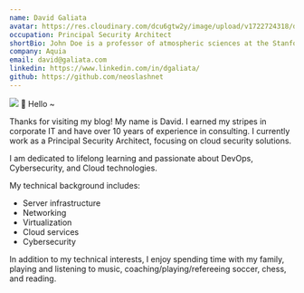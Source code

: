 ```yaml
---
name: David Galiata
avatar: https://res.cloudinary.com/dcu6gtw2y/image/upload/v1722724318/dg_acbdtk.jpg?img=100
occupation: Principal Security Architect
shortBio: John Doe is a professor of atmospheric sciences at the Stanford AI Lab. His research interests includes complexity modelling of tailwinds, headwinds and crosswinds.
company: Aquia
email: david@galiata.com
linkedin: https://www.linkedin.com/in/dgaliata/
github: https://github.com/neoslashnet
---
```

![](https://res.cloudinary.com/dcu6gtw2y/image/upload/v1722724295/me_s1ofpo.gif)
👋 Hello ~

Thanks for visiting my blog! My name is David. I earned my stripes in corporate IT and have over 10 years of experience in consulting. I currently work as a Principal Security Architect, focusing on cloud security solutions. 

I am dedicated to lifelong learning and passionate about DevOps, Cybersecurity, and Cloud technologies.

My technical background includes:
- Server infrastructure
- Networking
- Virtualization
- Cloud services
- Cybersecurity

In addition to my technical interests, I enjoy spending time with my family, playing and listening to music, coaching/playing/refereeing soccer, chess, and reading.
